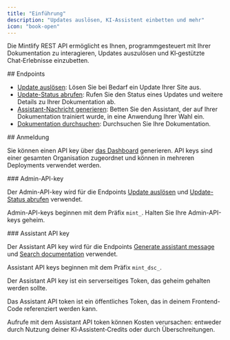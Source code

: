 ```yaml
---
title: "Einführung"
description: "Updates auslösen, KI‑Assistent einbetten und mehr"
icon: "book-open"
---
```


Die Mintlify REST API ermöglicht es Ihnen, programmgesteuert mit Ihrer Dokumentation zu interagieren, Updates auszulösen und KI‑gestützte Chat‑Erlebnisse einzubetten.

<div id="endpoints">
  ## Endpoints
</div>

* [Update auslösen](/de/api-reference/update/trigger): Lösen Sie bei Bedarf ein Update Ihrer Site aus.
* [Update-Status abrufen](/de/api-reference/update/status): Rufen Sie den Status eines Updates und weitere Details zu Ihrer Dokumentation ab.
* [Assistant-Nachricht generieren](/de/api-reference/assistant/create-assistant-message): Betten Sie den Assistant, der auf Ihrer Dokumentation trainiert wurde, in eine Anwendung Ihrer Wahl ein.
* [Dokumentation durchsuchen](/de/api-reference/assistant/search): Durchsuchen Sie Ihre Dokumentation.

<div id="authentication">
  ## Anmeldung
</div>

Sie können einen API key über [das Dashboard](https://dashboard.mintlify.com/settings/organization/api-keys) generieren. API keys sind einer gesamten Organisation zugeordnet und können in mehreren Deployments verwendet werden.

<div id="admin-api-key">
  ### Admin-API-key
</div>

Der Admin-API-key wird für die Endpoints [Update auslösen](/de/api-reference/update/trigger) und [Update-Status abrufen](/de/api-reference/update/status) verwendet.

Admin-API-keys beginnen mit dem Präfix `mint_`. Halten Sie Ihre Admin-API-keys geheim.

<div id="assistant-api-key">
  ### Assistant API key
</div>

Der Assistant API key wird für die Endpoints [Generate assistant message](/de/api-reference/assistant/create-assistant-message) und [Search documentation](/de/api-reference/assistant/search) verwendet.

Assistant API keys beginnen mit dem Präfix `mint_dsc_`.

Der Assistant API key ist ein serverseitiges Token, das geheim gehalten werden sollte.

Das Assistant API token ist ein öffentliches Token, das in deinem Frontend-Code referenziert werden kann.

<Note>
  Aufrufe mit dem Assistant API token können Kosten verursachen: entweder durch Nutzung deiner KI‑Assistent‑Credits oder durch Überschreitungen.
</Note>